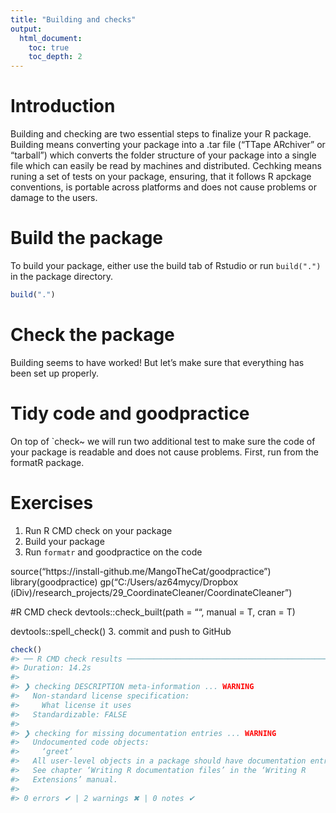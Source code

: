 ```yaml
---
title: "Building and checks"
output:
  html_document:
    toc: true
    toc_depth: 2
---
```


# Introduction

Building and checking are two essential steps to finalize your R package. Building means converting your package into a .tar file ("TTape ARchiver" or "tarball") which converts the folder structure of your package into a single file which can easily be read by machines and distributed. Cechking means runing a set of tests on your package, ensuring, that it follows R apckage conventions, is portable across platforms and does not cause problems or damage to the users.

# Build the package
To build your package, either use the build tab of Rstudio or run `build(".")` in the package directory.

```r
build(".")
```

# Check the package

Building seems to have worked! But let's make sure that everything has been set up properly.

# Tidy code and goodpractice

On top of `check~ we will run two additional test to make sure the code of your package is readable and does not cause problems. First, run from the formatR package.




# Exercises

1. Run R CMD check on your package
2. Build your package
3. Run `formatr` and goodpractice on the code

source("https://install-github.me/MangoTheCat/goodpractice")
library(goodpractice)
gp("C:/Users/az64mycy/Dropbox (iDiv)/research_projects/29_CoordinateCleaner/CoordinateCleaner")

#R CMD check
devtools::check_built(path = "", 
                      manual = T, cran = T)

devtools::spell_check()
3. commit and push to GitHub



```r
check()
#> ── R CMD check results ─────────────────────────────────────────────────────────── myPackage 0.0.0.9000 ────
#> Duration: 14.2s
#> 
#> ❯ checking DESCRIPTION meta-information ... WARNING
#>   Non-standard license specification:
#>     What license it uses
#>   Standardizable: FALSE
#> 
#> ❯ checking for missing documentation entries ... WARNING
#>   Undocumented code objects:
#>     ‘greet’
#>   All user-level objects in a package should have documentation entries.
#>   See chapter ‘Writing R documentation files’ in the ‘Writing R
#>   Extensions’ manual.
#> 
#> 0 errors ✔ | 2 warnings ✖ | 0 notes ✔
```